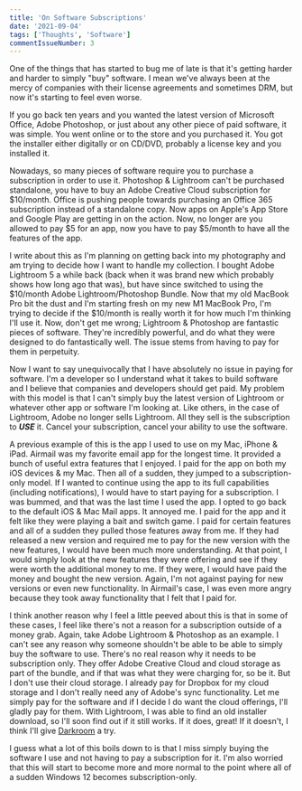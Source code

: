 ```yaml
---
title: 'On Software Subscriptions'
date: '2021-09-04'
tags: ['Thoughts', 'Software']
commentIssueNumber: 3
---
```


One of the things that has started to bug me of late is that it's getting harder and harder to simply "buy" software. I mean we've always been at the mercy of companies with their license agreements and sometimes DRM, but now it's starting to feel even worse.

If you go back ten years and you wanted the latest version of Microsoft Office, Adobe Photoshop, or just about any other piece of paid software, it was simple. You went online or to the store and you purchased it. You got the installer either digitally or on CD/DVD, probably a license key and you installed it.

Nowadays, so many pieces of software require you to purchase a subscription in order to use it. Photoshop & Lightroom can't be purchased standalone, you have to buy an Adobe Creative Cloud subscription for $10/month. Office is pushing people towards purchasing an Office 365 subscription instead of a standalone copy. Now apps on Apple's App Store and Google Play are getting in on the action. Now, no longer are you allowed to pay $5 for an app, now you have to pay $5/month to have all the features of the app.

I write about this as I'm planning on getting back into my photography and am trying to decide how I want to handle my collection. I bought Adobe Lightroom 5 a while back (back when it was brand new which probably shows how long ago that was), but have since switched to using the $10/month Adobe Lightroom/Photoshop Bundle. Now that my old MacBook Pro bit the dust and I'm starting fresh on my new M1 MacBook Pro, I'm trying to decide if the $10/month is really worth it for how much I'm thinking I'll use it. Now, don't get me wrong; Lightroom & Photoshop are fantastic pieces of software. They're incredibly powerful, and do what they were designed to do fantastically well. The issue stems from having to pay for them in perpetuity.

Now I want to say unequivocally that I have absolutely no issue in paying for software. I'm a developer so I understand what it takes to build software and I believe that companies and developers should get paid. My problem with this model is that I can't simply buy the latest version of Lightroom or whatever other app or software I'm looking at. Like others, in the case of Lightroom, Adobe no longer sells Lightroom. All they sell is the subscription to **_USE_** it. Cancel your subscription, cancel your ability to use the software.

A previous example of this is the app I used to use on my Mac, iPhone & iPad. Airmail was my favorite email app for the longest time. It provided a bunch of useful extra features that I enjoyed. I paid for the app on both my iOS devices & my Mac. Then all of a sudden, they jumped to a subscription-only model. If I wanted to continue using the app to its full capabilities (including notifications), I would have to start paying for a subscription. I was bummed, and that was the last time I used the app. I opted to go back to the default iOS & Mac Mail apps. It annoyed me. I paid for the app and it felt like they were playing a bait and switch game. I paid for certain features and all of a sudden they pulled those features away from me. If they had released a new version and required me to pay for the new version with the new features, I would have been much more understanding. At that point, I would simply look at the new features they were offering and see if they were worth the additional money to me. If they were, I would have paid the money and bought the new version. Again, I'm not against paying for new versions or even new functionality. In Airmail's case, I was even more angry because they took away functionality that I felt that I paid for.

I think another reason why I feel a little peeved about this is that in some of these cases, I feel like there's not a reason for a subscription outside of a money grab. Again, take Adobe Lightroom & Photoshop as an example. I can't see any reason why someone shouldn't be able to be able to simply buy the software to use. There's no real reason why it needs to be subscription only. They offer Adobe Creative Cloud and cloud storage as part of the bundle, and if that was what they were charging for, so be it. But I don't use their cloud storage. I already pay for Dropbox for my cloud storage and I don't really need any of Adobe's sync functionality. Let me simply pay for the software and if I decide I do want the cloud offerings, I'll gladly pay for them. With Lightroom, I was able to find an old installer download, so I'll soon find out if it still works. If it does, great! If it doesn't, I think I'll give [Darkroom](https://darkroom.co/) a try.

I guess what a lot of this boils down to is that I miss simply buying the software I use and not having to pay a subscription for it. I'm also worried that this will start to become more and more normal to the point where all of a sudden Windows 12 becomes subscription-only.
